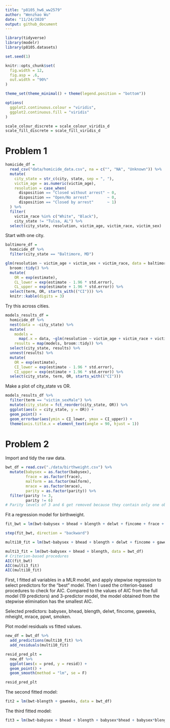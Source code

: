 ```yaml
---
title: "p8105_hw6_ww2579"
author: "Wenzhao Wu"
date: "11/24/2020"
output: github_document
---
```


```r
library(tidyverse)
library(modelr)
library(p8105.datasets)

set.seed(1)

knitr::opts_chunk$set(
  fig.width = 12,
  fig.asp = .6,
  out.width = "90%"
)

theme_set(theme_minimal() + theme(legend.position = "bottom"))

options(
  ggplot2.continuous.colour = "viridis",
  ggplot2.continuous.fill = "viridis"
)

scale_colour_discrete = scale_colour_viridis_d
scale_fill_discrete = scale_fill_viridis_d
```

# Problem 1

```r
homicide_df = 
  read_csv("data/homicide_data.csv", na = c("", "NA", "Unknown")) %>% 
  mutate(
    city_state = str_c(city, state, sep = ", "),
    victim_age = as.numeric(victim_age),
    resolution = case_when(
      disposition == "Closed without arrest" ~ 0,
      disposition == "Open/No arrest"        ~ 0,
      disposition == "Closed by arrest"      ~ 1)
  ) %>% 
  filter(
    victim_race %in% c("White", "Black"),
    city_state != "Tulsa, AL") %>% 
  select(city_state, resolution, victim_age, victim_race, victim_sex)
```

Start with one city.

```r
baltimore_df = 
  homicide_df %>%
  filter(city_state == "Baltimore, MD")

glm(resolution ~ victim_age + victim_sex + victim_race, data = baltimore_df,family = binomial()) %>%
  broom::tidy() %>%
  mutate(
    OR = exp(estimate),
    CL_lower = exp(estimate - 1.96 * std.error),
    CL_upper = exp(estimate + 1.96 * std.error)) %>%
  select(term, OR, starts_with(("CI"))) %>%
  knitr::kable(digits = 3)
```

Try this across cities.

```r
models_results_df = 
  homicide_df %>%
  nest(data = -city_state) %>%
  mutate(
    models = 
      map(.x = data, ~glm(resolution ~ victim_age + victim_race + victim_sex, data = .x, family = binomial())),
    results = map(models, broom::tidy)) %>%
  select(city_state, results) %>%
  unnest(results) %>%
  mutate(
    OR = exp(estimate),
    CI_lower = exp(estimate - 1.96 * std.error),
    CI_upper = exp(estimate + 1.96 * std.error)) %>%
  select(city_state, term, OR, starts_with(("CI")))
```

Make a plot of city_state vs OR.

```r
models_results_df %>%
  filter(term == "victim_sexMale") %>%
  mutate(city_state = fct_reorder(city_state, OR)) %>%
  ggplot(aes(x = city_state, y = OR)) +
  geom_point() +
  geom_errorbar(aes(ymin = CI_lower, ymax = CI_upper)) +
  theme(axis.title.x = element_text(angle = 90, hjust = 1))
```

# Problem 2

Import and tidy the raw data.

```r
bwt_df = read.csv("./data/birthweight.csv") %>%
  mutate(babysex = as.factor(babysex),
         frace = as.factor(frace),
         malform = as.factor(malform),
         mrace = as.factor(mrace),
         parity = as.factor(parity)) %>%
  filter(parity != 3,
         parity != 6)
# Parity levels of 3 and 6 get removed because they contain only one observation, when I do the cross-validation step, errors would occur if the two single observations are included in the model.

```


Fit a regression model for birthweight.

```r
fit_bwt = lm(bwt~babysex + bhead + blength + delwt + fincome + frace + gaweeks + malform + menarche + mheight + momage + mrace + parity + pnumlbw + pnumsga + ppbmi + ppwt + smoken + wtgain, data = bwt_df)

step(fit_bwt, direction = "backward")

multi10_fit = lm(bwt~babysex + bhead + blength + delwt + fincome + gaweeks + mheight + mrace + ppwt + smoken, data = bwt_df)

multi3_fit = lm(bwt~babysex + bhead + blength, data = bwt_df)
# Criterion-based procedures
AIC(fit_bwt)
AIC(multi3_fit)
AIC(multi10_fit)
```

First, I fitted all variables in a MLR model, and apply stepwise regression to select predictors for the "best" model. Then I used the criterion-based procedures to check for AIC. Compared to the values of AIC from the full model (19 predictors) and 3-predictor model, the model obtained from the stepwise elimination has the smallest AIC. 

Selected predictors: babysex, bhead, blength, delwt, fincome, gaweeks, mheight, mrace, ppwt, smoken. 

Plot model residuals vs fitted values.

```r
new_df = bwt_df %>%
  add_predictions(multi10_fit) %>%
  add_residuals(multi10_fit)

resid_pred_plt = 
  new_df %>%
  ggplot(aes(x = pred, y = resid)) +
  geom_point() +
  geom_smooth(method = "lm", se = F)

resid_pred_plt
```


The second fitted model:

```r
fit2 = lm(bwt~blength + gaweeks, data = bwt_df)
```

The third fitted model:

```r
fit3 = lm(bwt~babysex + bhead + blength + babysex*bhead + babysex*blength + babysex*bhead*blength, data = bwt_df)
```

